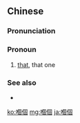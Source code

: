 ==Chinese==
{{zh-forms|s=𠮶个}}

===Pronunciation===
{{zh-pron
|c=go2 go3
|cat=pron
}}

===Pronoun===
{{zh-pronoun}}

# {{lb|zh|Cantonese}} [[that]], that one

===See also===
* {{zh-l|那個}}

[[ko:嗰個]]
[[mg:嗰個]]
[[ja:嗰個]]
